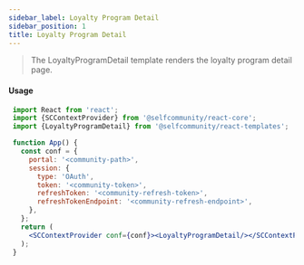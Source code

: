 ```yaml
---
sidebar_label: Loyalty Program Detail
sidebar_position: 1
title: Loyalty Program Detail
---
```


> The LoyaltyProgramDetail template renders the loyalty program detail page.



<Logged><LoyaltyProgramDetail/></Logged>


#### Usage

```jsx
 import React from 'react';
 import {SCContextProvider} from '@selfcommunity/react-core';
 import {LoyaltyProgramDetail} from '@selfcommunity/react-templates';

 function App() {
   const conf = {
     portal: '<community-path>',
     session: {
       type: 'OAuth',
       token: '<community-token>',
       refreshToken: '<community-refresh-token>',
       refreshTokenEndpoint: '<community-refresh-endpoint>',
     },
   };
   return (
     <SCContextProvider conf={conf}><LoyaltyProgramDetail/></SCContextProvider>
   );
 }
```